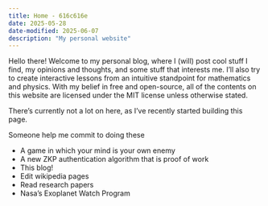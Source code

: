 ```yaml
---
title: Home - 616c616e
date: 2025-05-28
date-modified: 2025-06-07
description: "My personal website"
---
```


Hello there! Welcome to my personal blog, where I (will) post cool stuff I find, my
opinions and thoughts, and some stuff that interests me. I'll also try to create
interactive lessons from an intuitive standpoint for mathematics and physics. With
my belief in free and open-source, all of the contents on this website are licensed
under the MIT license unless otherwise stated.

There's currently not a lot on here, as I've recently started building this page.

Someone help me commit to doing these

- A game in which your mind is your own enemy
- A new ZKP authentication algorithm that is proof of work
- This blog!
- Edit wikipedia pages
- Read research papers
- Nasa's Exoplanet Watch Program

